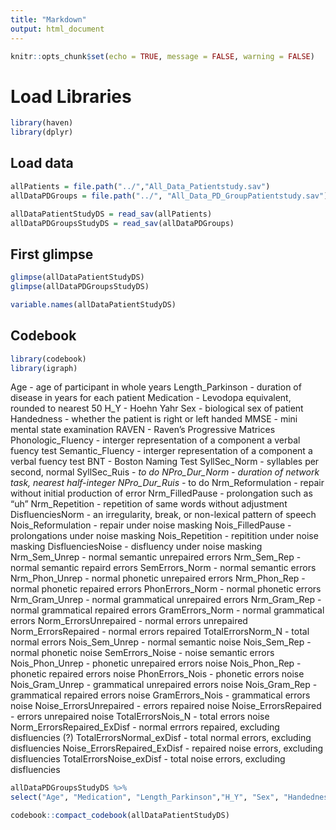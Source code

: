 ```yaml
---
title: "Markdown"
output: html_document
---
```


```r
knitr::opts_chunk$set(echo = TRUE, message = FALSE, warning = FALSE)
```

# Load Libraries
```r
library(haven)
library(dplyr)
```
 


## Load data
```r


allPatients = file.path("../","All_Data_Patientstudy.sav")
allDataPDGroups = file.path("../", "All_Data_PD_GroupPatientstudy.sav")

allDataPatientStudyDS = read_sav(allPatients)
allDataPDGroupsStudyDS = read_sav(allDataPDGroups)

```


## First glimpse
```r
glimpse(allDataPatientStudyDS)
glimpse(allDataPDGroupsStudyDS)
```
```r
variable.names(allDataPatientStudyDS)
```

## Codebook

```r
library(codebook)
library(igraph)

```
Age - age of participant in whole years
Length_Parkinson - duration of disease in years for each patient
Medication - Levodopa equivalent, rounded to nearest 50
H_Y - Hoehn Yahr
Sex - biological sex of patient
Handedness - whether the patient is right or left handed
MMSE - mini mental state examination
RAVEN - Raven's Progressive Matrices
Phonologic_Fluency - interger representation of a component a verbal fuency test
Semantic_Fluency - interger representation of a component a verbal fuency test
BNT - Boston Naming Test
SyllSec_Norm - syllables per second, normal
SyllSec_Ruis - *to do
NPro_Dur_Norm - duration of network task, nearest half-integer
NPro_Dur_Ruis - *to do
Nrm_Reformulation - repair without initial production of error
Nrm_FilledPause - prolongation such as "uh"
Nrm_Repetition - repetition of same words without adjustment
DisfluenciesNorm - an irregularity, break, or non-lexical pattern of speech\
Nois_Reformulation - repair under noise masking
Nois_FilledPause - prolongations under noise masking
Nois_Repetition - repitition under noise masking
DisfluenciesNoise - disfluency under noise masking
Nrm_Sem_Unrep - normal semantic unrepaired errors
Nrm_Sem_Rep - normal semantic repaird errors
SemErrors_Norm - normal semantic errors
Nrm_Phon_Unrep - normal phonetic unrepaired errors
Nrm_Phon_Rep - normal phonetic repaired errors
PhonErrors_Norm - normal phonetic errors
Nrm_Gram_Unrep - normal grammatical unrepaired errors
Nrm_Gram_Rep - normal grammatical repaired errors
GramErrors_Norm - normal grammatical errors
Norm_ErrorsUnrepaired - normal errors unrepaired
Norm_ErrorsRepaired - normal errors repaired
TotalErrorsNorm_N - total normal errors
Nois_Sem_Unrep - normal semantic noise
Nois_Sem_Rep - normal phonetic noise
SemErrors_Noise - noise semantic errors
Nois_Phon_Unrep - phonetic unrepaired errors noise
Nois_Phon_Rep - phonetic repaired errors noise
PhonErrors_Nois - phonetic errors noise
Nois_Gram_Unrep - grammatical unrepaired errors noise
Nois_Gram_Rep - grammatical repaired errors noise
GramErrors_Nois - grammatical errors noise
Noise_ErrorsUnrepaired - errors repaired noise
Noise_ErrorsRepaired - errors unrepaired noise
TotalErrorsNois_N - total errors noise
Norm_ErrorsRepaired_ExDisf - normal errrors repaired, excluding disfluencies (?)
TotalErrorsNormal_exDisf - total normal errors, excluding disfluencies
Noise_ErrorsRepaired_ExDisf - repaired noise errors, excluding disfluencies
TotalErrorsNoise_exDisf - total noise errors, excluding disfluencies

```r
allDataPDGroupsStudyDS %>%
select("Age", "Medication", "Length_Parkinson","H_Y", "Sex", "Handedness", "MMSE", "RAVEN", "Phonologic_Fluency", "BNT", "SyllSec_Norm", "SyllSec_Ruis", "NPro_Dur_Norm", "NPro_Dur_Ruis", "Nrm_Reformulation", "Nrm_FilledPause", "Nrm_Repetition", "DisfluenciesNorm", "Nois_Reformulation", "Nois_FilledPause", "Nois_Repetition", "DisfluenciesNoise", "Nrm_Sem_Unrep", "Nrm_Sem_Rep", "SemErrors_Norm", "Nrm_Phon_Unrep", "Nrm_Phon_Rep", "PhonErrors_Norm", "Nrm_Gram_Unrep", "Nrm_Gram_Rep", "GramErrors_Norm", "Norm_ErrorsUnrepaired", "Norm_ErrorsRepaired", "TotalErrorsNorm_N", "Nois_Sem_Unrep", "Nois_Sem_Rep", "SemErrors_Noise", "Nois_Phon_Unrep", "Nois_Phon_Rep", "PhonErrors_Nois", "Nois_Gram_Unrep", "Nois_Gram_Rep", "GramErrors_Nois")
```



```r
codebook::compact_codebook(allDataPatientStudyDS)
```

